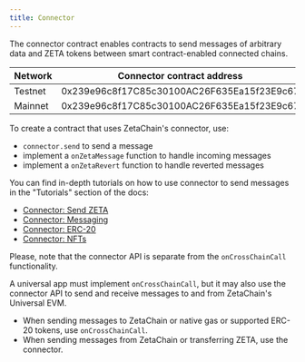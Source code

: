 ```yaml
---
title: Connector
---
```


The connector contract enables contracts to send messages of arbitrary data and
ZETA tokens between smart contract-enabled connected chains.

| Network      | Connector contract address                 |
| ------------ | ------------------------------------------ |
| Testnet      | 0x239e96c8f17C85c30100AC26F635Ea15f23E9c67 |
| Mainnet      | 0x239e96c8f17C85c30100AC26F635Ea15f23E9c67 |

To create a contract that uses ZetaChain's connector, use:

- `connector.send` to send a message
- implement a `onZetaMessage` function to handle incoming messages
- implement a `onZetaRevert` function to handle reverted messages

You can find in-depth tutorials on how to use connector to send messages in the
"Tutorials" section of the docs:

- [Connector: Send ZETA](/developers/tutorials/zeta)
- [Connector: Messaging](/developers/tutorials/message)
- [Connector: ERC-20](/developers/tutorials/erc20)
- [Connector: NFTs](/developers/tutorials/connector-nft)

Please, note that the connector API is separate from the `onCrossChainCall`
functionality.

A universal app must implement `onCrossChainCall`, but it may also use the
connector API to send and receive messages to and from ZetaChain's Universal
EVM.

- When sending messages to ZetaChain or native gas or supported ERC-20 tokens,
  use `onCrossChainCall`.
- When sending messages from ZetaChain or transferring ZETA, use the connector.
